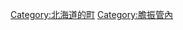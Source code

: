 {{Commonscat|Shiraoi, Hokkaido}}
{{Catmore}}

{{DEFAULTSORT:Shiraoi}}
[[Category:北海道的町|Category:北海道的町]]
[[Category:膽振管內|Category:膽振管內]]